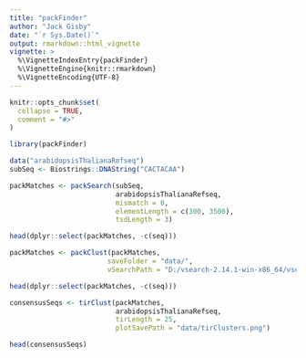 ```yaml
---
title: "packFinder"
author: "Jack Gisby"
date: "`r Sys.Date()`" 
output: rmarkdown::html_vignette
vignette: >
  %\VignetteIndexEntry{packFinder}
  %\VignetteEngine{knitr::rmarkdown}
  %\VignetteEncoding{UTF-8}
---
```


```r
knitr::opts_chunk$set(
  collapse = TRUE,
  comment = "#>"
)
```

```r
library(packFinder)

```

```r
data("arabidopsisThalianaRefseq")
subSeq <- Biostrings::DNAString("CACTACAA")

packMatches <- packSearch(subSeq, 
                          arabidopsisThalianaRefseq, 
                          mismatch = 0, 
                          elementLength = c(300, 3500), 
                          tsdLength = 3)

head(dplyr::select(packMatches, -c(seq)))
```

```r
packMatches <- packClust(packMatches,
                        saveFolder = "data/",
                        vSearchPath = "D:/vsearch-2.14.1-win-x86_64/vsearch.exe")

head(dplyr::select(packMatches, -c(seq)))
```

```r
consensusSeqs <- tirClust(packMatches,
                          arabidopsisThalianaRefseq,
                          tirLength = 25,
                          plotSavePath = "data/tirClusters.png")

head(consensusSeqs)
```

